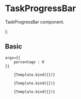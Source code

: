 
<Meta title="Components/Content/TaskProgressBar" component={TaskProgressBar} />

# TaskProgressBar

TaskProgressBar component.

<Props of={TaskProgressBar} />

  <TaskProgressBar percentage={args.percentage} text={args.text} />
);

## Basic
<Canvas>
  <Story 
    name="0% - NO TEXT"
     argTypes={{
      percentage: 
        { control: { type: 'number', min:0, max:100, step: 1 } } 
    }}
   
    args={{
        percentage : 0
    }}
     
  
   >
        {Template.bind({})}
  </Story>
  <Story 
    name="20%"
    argTypes={{
      percentage: 
        { control: { type: 'number', min:0, max:100, step: 1 } } 
    }}
    args={{
        percentage : 20,
        text : "1h"
    }}
   
   >
        {Template.bind({})}
  </Story>
  <Story 
    name="50%"
    argTypes={{
      percentage: 
        { control: { type: 'number', min:0, max:100, step: 1 } } 
    }}
    args={{
        percentage : 50,
        text : "HALFWAY THERE!"
    }}
   
   >
        {Template.bind({})}
  </Story>
</Canvas>

<ArgsTable story="Basic" />

